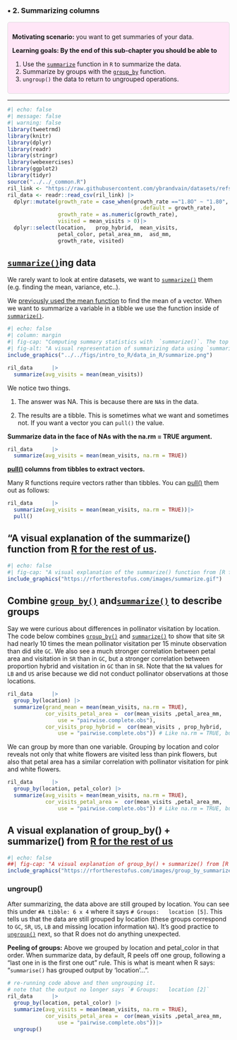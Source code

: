 ### • 2. Summarizing columns {.unnumbered #summarize_vars}




::: {.motivation style="background-color: #ffe6f7; padding: 10px; border: 1px solid #ddd; border-radius: 5px;"}


**Motivating scenario:**  you want to get summaries of your data.        

**Learning goals: By the end of this sub-chapter you should be able to**  

1. Use the [`summarize`](https://dplyr.tidyverse.org/reference/summarise.html) function in `R` to summarize the data.   
2. Summarize by groups  with the [`group_by`](https://dplyr.tidyverse.org/reference/group_by.html) function.
3. `ungroup()` the data to return to ungrouped operations.  

:::     

--- 

```r
#| echo: false
#| message: false
#| warning: false
library(tweetrmd)
library(knitr)
library(dplyr)
library(readr)
library(stringr)
library(webexercises)
library(ggplot2)
library(tidyr)
source("../../_common.R") 
ril_link <- "https://raw.githubusercontent.com/ybrandvain/datasets/refs/heads/master/clarkia_rils.csv"
ril_data <- readr::read_csv(ril_link) |>
  dplyr::mutate(growth_rate = case_when(growth_rate =="1.8O" ~ "1.80",
                                          .default = growth_rate),  
                growth_rate = as.numeric(growth_rate),
                visited = mean_visits > 0)|> 
  dplyr::select(location,   prop_hybrid,  mean_visits,  
                petal_color, petal_area_mm,  asd_mm, 
                growth_rate, visited)
```




## [`summarize()`](https://dplyr.tidyverse.org/reference/summarise.html)ing data

We rarely want to look at entire datasets, we want to [`summarize()`](https://dplyr.tidyverse.org/reference/summarise.html) them (e.g. finding the mean, variance, etc..). 

We [previously used the mean function](#vectors) to find the mean of a vector. When we want to summarize a variable in a tibble we use the function inside of [`summarize()`](https://dplyr.tidyverse.org/reference/summarise.html).  

```r
#| echo: false
#| column: margin
#| fig-cap: "Computing summary statistics with  `summarize()`. The top table contains two columns: `prop_hyb` (proportion of hybrids) and `n_hyb` (the number of hybrids). The `summarize(mean_hyb = mean(n_hyb))` function is applied to calculate the mean of `n_hyb`, producing a single-row output where `mean_hyb` represents the average number of hybrids across the dataset. The final result, shown in the bottom table, contains a single value of 1."
#| fig-alt: "A visual representation of summarizing data using `summarize()` in `dplyr`. The top table contains two columns: `prop_hyb` and `n_hyb`, displaying hybrid proportions and counts. Below, an R code snippet applies `summarize(mean_hyb = mean(n_hyb))`, computing the average value of `n_hyb`. The bottom table shows the resulting dataset, reduced to a single row with a new column `mean_hyb`, which holds the computed mean value of 1."  
include_graphics("../../figs/intro_to_R/data_in_R/summarize.png")
```

```r
ril_data      |>
  summarize(avg_visits = mean(mean_visits))
```

We notice two things.   

1. The answer was NA. This is because there are `NA`s in the data. 


2.  The results are a tibble. This is sometimes what we want and sometimes not. If you want a vector you can `pull()` the value.  

:::protip
**Summarize data in the face of NAs with the na.rm = TRUE argument.**



```r
ril_data      |>
  summarize(avg_visits = mean(mean_visits, na.rm = TRUE))
```

**[pull()](https://dplyr.tidyverse.org/reference/pull.html)  columns from tibbles to extract vectors.**  

Many R functions require vectors rather than tibbles. You can [pull()](https://dplyr.tidyverse.org/reference/pull.html) them out as follows:


```r
ril_data      |>
  summarize(avg_visits = mean(mean_visits, na.rm = TRUE))|>
  pull()
```

:::

::: {.callout-note collapse="true"}       
## "A visual explanation of the summarize() function from [R for the rest of us](https://rfortherestofus.com/2024/07/dplyr-functions-animated).  

```r
#| echo: false
#| fig-cap: "A visual explanation of the summarize() function from [R for the rest of us](https://rfortherestofus.com/2024/07/dplyr-functions-animated)." 
include_graphics("https://rfortherestofus.com/images/summarize.gif")
```

:::

## Combine [`group_by()`](https://dplyr.tidyverse.org/reference/group_by.html) and[`summarize()`](https://dplyr.tidyverse.org/reference/summarise.html) to describe groups 

Say we were curious about differences in pollinator visitation by location. The code below combines  [`group_by()`](https://dplyr.tidyverse.org/reference/group_by.html) and [`summarize()`](https://dplyr.tidyverse.org/reference/summarise.html) to show that site `SR` had nearly 10 times the mean pollinator visitation per 15 minute observation than did site `GC`. We also see a much stronger correlation between petal area and visitation in `SR` than in `GC`, but a stronger correlation between proportion hybrid and visitation in `GC` than in `SR`. Note  that the `NA` values for `LB` and `US` arise because we did not  conduct pollinator  observations at those locations. 

```r
ril_data      |>
  group_by(location) |>
  summarize(grand_mean = mean(mean_visits, na.rm = TRUE),
            cor_visits_petal_area =  cor(mean_visits ,petal_area_mm, 
                use = "pairwise.complete.obs"),
            cor_visits_prop_hybrid =  cor(mean_visits , prop_hybrid, 
                use = "pairwise.complete.obs")) # Like na.rm = TRUE, but for correlations
```

We can group by more than one variable. Grouping by location and color reveals not only that white flowers are visited less than pink flowers, but also that petal area has a similar correlation with pollinator visitation for pink and white flowers.

```r
ril_data      |>
  group_by(location, petal_color) |>
  summarize(avg_visits = mean(mean_visits, na.rm = TRUE),
            cor_visits_petal_area =  cor(mean_visits ,petal_area_mm, 
                use = "pairwise.complete.obs")) # Like na.rm = TRUE, but for correlations
```


::: {.callout-note collapse="true"}       
## A visual explanation of group_by() + summarize() from [R for the rest of us](https://rfortherestofus.com/2024/07/dplyr-functions-animated)

```r
#| echo: false
##| fig-cap: "A visual explanation of group_by() + summarize() from [R for the rest of us](https://rfortherestofus.com/2024/07/dplyr-functions-animated)." 
include_graphics("https://rfortherestofus.com/images/group_by_summarize.gif")
```

:::

### ungroup()  

After summarizing, the data above are still grouped by location. You can see this under `#A tibble: 6 x 4` where it says `# Groups:   location [5]`. This tells us that the data are still grouped by location (these groups correspond to `GC`, `SR`, `US`, `LB` and missing location information `NA`). It's good practice to [`ungroup()`](https://dtplyr.tidyverse.org/reference/group_by.dtplyr_step.html)  next, so that R does not do anything unexpected.


:::aside
**Peeling of groups:** Above we grouped by location and petal_color in that order. When summarize data, by default, R peels off one group, following a "last one in is the first one out" rule. This is what is meant when R says: "`summarise()` has grouped output by 'location'...".
:::

```r
# re-running code above and then ungrouping it.
# note that the output no longer says `# Groups:   location [2]`
ril_data      |>
  group_by(location, petal_color) |>
  summarize(avg_visits = mean(mean_visits, na.rm = TRUE),
            cor_visits_petal_area =  cor(mean_visits ,petal_area_mm, 
                use = "pairwise.complete.obs"))|>
  ungroup()
```